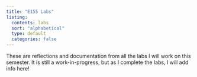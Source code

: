 ```yaml
---
title: "E155 Labs"
listing:
  contents: labs
  sort: "alphabetical"
  type: default
  categories: false
---
```


These are reflections and documentation from all the labs I will work on this semester. It is still a work-in-progress, but as I complete the labs, I will add info here!